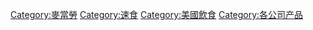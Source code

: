 {{Commonscat|McDonald's products}}

[[Category:麥當勞|Category:麥當勞]]
[[Category:速食|Category:速食]]
[[Category:美國飲食|Category:美國飲食]]
[[Category:各公司产品|Category:各公司产品]]